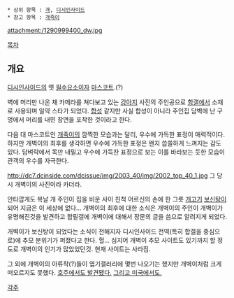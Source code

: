  * 상위 항목 : [[개]], [[디시인사이드]]
 * 참고 항목 : [[개죽이]]

attachment:/1290999400_dw.jpg

[[목차]]

== 개요 ==

[[디시인사이드]]의 옛 [[필수요소]]이자 [[마스코트]].(?)

벽에 머리만 나온 채 카메라를 쳐다보고 있는 [[강아지]] 사진의 주인공으로 [[합갤]]에서 소재로 사용되며 일약 스타가 되었다. [[합성]] 같지만 사실 합성이 아니라 주인집 담벽에 난 구멍에서 머리를 내민 장면을 포착한 것이라고 한다.

다음 대 마스코트인 [[개죽이]]의 깜찍한 모습과는 달리, 우수에 가득한 표정이 매력적이다. 하지만 개벽이의 최후를 생각하면 우수에 가득한 표정은 왠지 씁쓸하게 느껴지는 감도 있다. 담벼락에서 목만 내밀고 우수에 가득찬 표정으로 보는 이를 바라보는 듯한 모습이 관객의 우수를 자극한다.

http://dc7.dcinside.com/dcissue/img/2003_40/img/2002_top_40_1.jpg
그 당시 개벽이의 사진이라 카더라.

안타깝게도 복날 개 주인이 집을 비운 사이 친척 어르신의 손에 한 그릇 [[개고기]] [[보신탕]]이 되어 지금은 이 세상에 없다... 개벽이의 최후에 대한 소식은 개벽이의 주인이 개벽이가 유명해진것을 발견하고 합필갤에 개벽이에 대해서 장문의 글을 씀으로 알려지게 되었다.

개벽이가 보신탕이 되었다는 소식이 전해지자 디시인사이드 전역(특히 합갤을 중심으로)에 추모 분위기가 퍼졌다고 한다. 헐... 심지어 개벽이 추모 사이트도 있기까지 할 정도로 개벽이의 인기가 많았었던것. 현재 사이트는 사라짐.


그 외에 개벽이의 아류작(?)들이 엽기갤러리에 몇번 나오기는 했지만 개벽이처럼 크게 떠오르지도 못했다.
[http://gall.dcinside.com/list.php?id=hit&no=9570&page=1&bbs= 호주에서도 발견됐다.]
[http://photo.media.daum.net/photogallery/foreign/0803_surprise/view.html?photoid=2795&newsid=20101229081606706&p=seoul 그리고 미국에서도.]

[[각주]]
